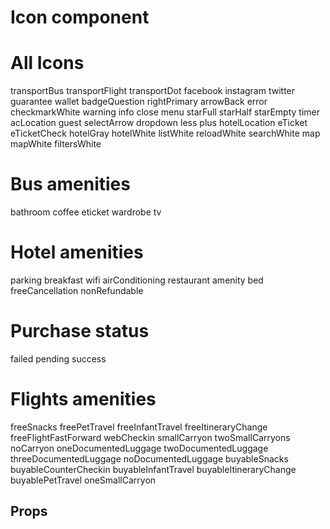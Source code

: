 
<Meta title="Atoms|Icon" component={Icon} />

# Icon component

<Preview>
  <Story name="Icon Story">
    <Icon
      size={select(
        'Size',
        {
          Small: 'S',
          Medium: 'M',
          Large: 'L',
          XLarge: 'XL',
          XXLarge: 'XXL',
        },
        'L'
      )}
      hasMargin={boolean('Has magin?', false)}
      type={text('Type', 'twitter')}
      margin={number('Margin - px', 10)}
    />
  </Story>
</Preview>

# All Icons

<Preview>
  <Story name="All Icons" parameters={{backgrounds: [...backgroundColors, { name: 'gray200', value: '#E6E6E6', default: true }]}}>
    <Spacing vertical size="XL">
      <Spacing flexGrow isResponsive>
        <Spacing vertical alignItems="center">
          <Icon size="L" type="transportBus" />
          <Text size="M">transportBus</Text>
        </Spacing>
        <Spacing vertical alignItems="center">
          <Icon size="L" type="transportFlight" />
          <Text size="M">transportFlight</Text>
        </Spacing>
        <Spacing vertical alignItems="center">
          <Icon size="L" type="transportDot" />
          <Text size="M">transportDot</Text>
        </Spacing>
        <Spacing vertical alignItems="center">
          <Icon size="L" type="facebook" />
          <Text size="M">facebook</Text>
        </Spacing>
        <Spacing vertical alignItems="center">
          <Icon size="L" type="instagram" />
          <Text size="M">instagram</Text>
        </Spacing>
      </Spacing>
      <Spacing flexGrow isResponsive>
        <Spacing vertical alignItems="center">
          <Icon size="L" type="twitter" />
          <Text size="M">twitter</Text>
        </Spacing>
        <Spacing vertical alignItems="center">
          <Icon size="L" type="guarantee" />
          <Text size="M">guarantee</Text>
        </Spacing>
        <Spacing vertical alignItems="center">
          <Icon size="L" type="wallet" />
          <Text size="M">wallet</Text>
        </Spacing>
        <Spacing vertical alignItems="center">
          <Icon size="L" type="badgeQuestion" />
          <Text size="M">badgeQuestion</Text>
        </Spacing>
        <Spacing vertical alignItems="center">
          <Icon size="L" type="rightPrimary" />
          <Text size="M">rightPrimary</Text>
        </Spacing>
      </Spacing>
      <Spacing flexGrow isResponsive>
        <Spacing vertical alignItems="center">
          <Icon size="L" type="arrowBack" />
          <Text size="M">arrowBack</Text>
        </Spacing>
        <Spacing vertical alignItems="center">
          <Icon size="L" type="error" />
          <Text size="M">error</Text>
        </Spacing>
        <Spacing vertical alignItems="center">
          <Icon size="L" type="checkmarkWhite" />
          <Text size="M">checkmarkWhite</Text>
        </Spacing>
        <Spacing vertical alignItems="center">
          <Icon size="L" type="warning" />
          <Text size="M">warning</Text>
        </Spacing>
        <Spacing vertical alignItems="center">
          <Icon size="L" type="info" />
          <Text size="M">info</Text>
        </Spacing>
      </Spacing>
      <Spacing flexGrow isResponsive>
        <Spacing vertical alignItems="center">
          <Icon size="L" type="close" />
          <Text size="M">close</Text>
        </Spacing>
        <Spacing vertical alignItems="center">
          <Icon size="L" type="menu" />
          <Text size="M">menu</Text>
        </Spacing>
        <Spacing vertical alignItems="center">
          <Icon size="L" type="starFull" />
          <Text size="M">starFull</Text>
        </Spacing>
        <Spacing vertical alignItems="center">
          <Icon size="L" type="starHalf" />
          <Text size="M">starHalf</Text>
        </Spacing>
        <Spacing vertical alignItems="center">
          <Icon size="L" type="starEmpty" />
          <Text size="M">starEmpty</Text>
        </Spacing>
      </Spacing>
      <Spacing flexGrow isResponsive>
        <Spacing vertical alignItems="center">
          <Icon size="L" type="timer" />
          <Text size="M">timer</Text>
        </Spacing>
        <Spacing vertical alignItems="center">
          <Icon size="L" type="acLocation" />
          <Text size="M">acLocation</Text>
        </Spacing>
        <Spacing vertical alignItems="center">
          <Icon size="L" type="guest" />
          <Text size="M">guest</Text>
        </Spacing>
        <Spacing vertical alignItems="center">
          <Icon size="L" type="selectArrow" />
          <Text size="M">selectArrow</Text>
        </Spacing>
        <Spacing vertical alignItems="center">
          <Icon size="L" type="dropdown" />
          <Text size="M">dropdown</Text>
        </Spacing>
      </Spacing>
      <Spacing flexGrow isResponsive>
        <Spacing vertical alignItems="center">
          <Icon size="L" type="less" />
          <Text size="M">less</Text>
        </Spacing>
        <Spacing vertical alignItems="center">
          <Icon size="L" type="plus" />
          <Text size="M">plus</Text>
        </Spacing>
        <Spacing vertical alignItems="center">
          <Icon size="L" type="hotelLocation" />
          <Text size="M">hotelLocation</Text>
        </Spacing>
        <Spacing vertical alignItems="center">
          <Icon size="L" type="eTicket" />
          <Text size="M">eTicket</Text>
        </Spacing>
        <Spacing vertical alignItems="center">
          <Icon size="L" type="eTicketCheck" />
          <Text size="M">eTicketCheck</Text>
        </Spacing>
      </Spacing>
      <Spacing flexGrow isResponsive>
        <Spacing vertical alignItems="center">
          <Icon size="L" type="hotelGray" />
          <Text size="M">hotelGray</Text>
        </Spacing>
        <Spacing vertical alignItems="center">
          <Icon size="L" type="hotelWhite" />
          <Text size="M">hotelWhite</Text>
        </Spacing>
        <Spacing vertical alignItems="center">
          <Icon size="L" type="listWhite" />
          <Text size="M">listWhite</Text>
        </Spacing>
        <Spacing vertical alignItems="center">
          <Icon size="L" type="reloadWhite" />
          <Text size="M">reloadWhite</Text>
        </Spacing>
        <Spacing vertical alignItems="center">
          <Icon size="L" type="searchWhite" />
          <Text size="M">searchWhite</Text>
        </Spacing>
      </Spacing>
        <Spacing flexGrow isResponsive>
        <Spacing vertical alignItems="center">
          <Icon size="L" type="map" />
          <Text size="M">map</Text>
        </Spacing>
        <Spacing vertical alignItems="center">
          <Icon size="L" type="mapWhite" />
          <Text size="M">mapWhite</Text>
        </Spacing>
        <Spacing vertical alignItems="center">
          <Icon size="L" type="filtersWhite" />
          <Text size="M">filtersWhite</Text>
        </Spacing>
        <Spacing vertical alignItems="center">
          <Icon size="L" type="error" />
        </Spacing>
        <Spacing vertical alignItems="center">
          <Icon size="L" type="error" />
        </Spacing>
      </Spacing>
    </Spacing>
  </Story>
</Preview>

# Bus amenities

<Preview>
  <Story name="Bus amenities">
    <Spacing vertical size="XL">
      <Spacing flexGrow isResponsive>
        <Spacing vertical alignItems="center">
          <Icon size="L" type="bathroom" />
          <Text size="M">bathroom</Text>
        </Spacing>
        <Spacing vertical alignItems="center">
          <Icon size="L" type="coffee" />
          <Text size="M">coffee</Text>
        </Spacing>
        <Spacing vertical alignItems="center">
          <Icon size="L" type="eticket" />
          <Text size="M">eticket</Text>
        </Spacing>
        <Spacing vertical alignItems="center">
          <Icon size="L" type="wardrobe" />
          <Text size="M">wardrobe</Text>
        </Spacing>
        <Spacing vertical alignItems="center">
          <Icon size="L" type="tv" />
          <Text size="M">tv</Text>
        </Spacing>
      </Spacing>
    </Spacing>
  </Story>
</Preview>

# Hotel amenities

<Preview>
  <Story name="Hotel amenities">
    <Spacing vertical size="XL">
      <Spacing flexGrow isResponsive>
        <Spacing vertical alignItems="center">
          <Icon size="L" type="parking" />
          <Text size="M">parking</Text>
        </Spacing>
        <Spacing vertical alignItems="center">
          <Icon size="L" type="breakfast" />
          <Text size="M">breakfast</Text>
        </Spacing>
        <Spacing vertical alignItems="center">
          <Icon size="L" type="wifi" />
          <Text size="M">wifi</Text>
        </Spacing>
        <Spacing vertical alignItems="center">
          <Icon size="L" type="airConditioning" />
          <Text size="M">airConditioning</Text>
        </Spacing>
        <Spacing vertical alignItems="center">
          <Icon size="L" type="restaurant" />
          <Text size="M">restaurant</Text>
        </Spacing>
      </Spacing>
      <Spacing flexGrow isResponsive>
        <Spacing vertical alignItems="center">
          <Icon size="L" type="amenity" />
          <Text size="M">amenity</Text>
        </Spacing>
        <Spacing vertical alignItems="center">
          <Icon size="L" type="bed" />
          <Text size="M">bed</Text>
        </Spacing>
        <Spacing vertical alignItems="center">
          <Icon size="L" type="freeCancellation" />
          <Text size="M">freeCancellation</Text>
        </Spacing>
        <Spacing vertical alignItems="center">
          <Icon size="L" type="nonRefundable" />
          <Text size="M">nonRefundable</Text>
        </Spacing>
        <Spacing vertical alignItems="center">
          <Icon size="L" type="error" />
        </Spacing>
      </Spacing>
    </Spacing>
  </Story>
</Preview>

# Purchase status

<Preview>
  <Story name="Purchase status">
    <Spacing vertical size="XL">
      <Spacing flexGrow isResponsive>
        <Spacing vertical alignItems="center">
          <Icon size="XXL" type="purchaseFailed" />
          <Text size="M">failed</Text>
        </Spacing>
        <Spacing vertical alignItems="center">
          <Icon size="XXL" type="purchasePending" />
          <Text size="M">pending</Text>
        </Spacing>
        <Spacing vertical alignItems="center">
          <Icon size="XXL" type="purchaseSuccess" />
          <Text size="M">success</Text>
        </Spacing>
        <Spacing vertical alignItems="center">
          <Icon size="L" type="error" />
        </Spacing>
        <Spacing vertical alignItems="center">
          <Icon size="L" type="error" />
        </Spacing>
      </Spacing>
    </Spacing>
  </Story>
</Preview>

# Flights amenities

<Preview>
  <Story name="Flights amenities">
    <Spacing vertical size="XL">
      <Spacing flexGrow isResponsive>
        <Spacing vertical alignItems="center">
          <Icon size="L" type="freeSnacks" />
          <Text size="M">freeSnacks</Text>
        </Spacing>
        <Spacing vertical alignItems="center">
          <Icon size="L" type="freePetTravel" />
          <Text size="M">freePetTravel</Text>
        </Spacing>
        <Spacing vertical alignItems="center">
          <Icon size="L" type="freeInfantTravel" />
          <Text size="M">freeInfantTravel</Text>
        </Spacing>
        <Spacing vertical alignItems="center">
          <Icon size="L" type="freeItineraryChange" />
          <Text size="M">freeItineraryChange</Text>
        </Spacing>
      </Spacing>
      <Spacing flexGrow isResponsive>
        <Spacing vertical alignItems="center">
          <Icon size="L" type="freeFlightFastForward" />
          <Text size="M">freeFlightFastForward</Text>
        </Spacing>
        <Spacing vertical alignItems="center">
          <Icon size="L" type="webCheckin" />
          <Text size="M">webCheckin</Text>
        </Spacing>
        <Spacing vertical alignItems="center">
          <Icon size="L" type="smallCarryon" />
          <Text size="M">smallCarryon</Text>
        </Spacing>
        <Spacing vertical alignItems="center">
          <Icon size="L" type="twoSmallCarryons" />
          <Text size="M">twoSmallCarryons</Text>
        </Spacing>
      </Spacing>
      <Spacing flexGrow isResponsive>
        <Spacing vertical alignItems="center">
          <Icon size="L" type="noCarryon" />
          <Text size="M">noCarryon</Text>
        </Spacing>
        <Spacing vertical alignItems="center">
          <Icon size="L" type="oneDocumentedLuggage" />
          <Text size="M">oneDocumentedLuggage</Text>
        </Spacing>
        <Spacing vertical alignItems="center">
          <Icon size="L" type="twoDocumentedLuggage" />
          <Text size="M">twoDocumentedLuggage</Text>
        </Spacing>
        <Spacing vertical alignItems="center">
          <Icon size="L" type="threeDocumentedLuggage" />
          <Text size="M">threeDocumentedLuggage</Text>
        </Spacing>
      </Spacing>
      <Spacing flexGrow isResponsive>
        <Spacing vertical alignItems="center">
          <Icon size="L" type="noDocumentedLuggage" />
          <Text size="M">noDocumentedLuggage</Text>
        </Spacing>
        <Spacing vertical alignItems="center">
          <Icon size="L" type="buyableSnacks" />
          <Text size="M">buyableSnacks</Text>
        </Spacing>
        <Spacing vertical alignItems="center">
          <Icon size="L" type="buyableCounterCheckin" />
          <Text size="M">buyableCounterCheckin</Text>
        </Spacing>
        <Spacing vertical alignItems="center">
          <Icon size="L" type="buyableInfantTravel" />
          <Text size="M">buyableInfantTravel</Text>
        </Spacing>
      </Spacing>
      <Spacing flexGrow isResponsive>
        <Spacing vertical alignItems="center">
          <Icon size="L" type="buyableItineraryChange" />
          <Text size="M">buyableItineraryChange</Text>
        </Spacing>
        <Spacing vertical alignItems="center">
          <Icon size="L" type="buyablePetTravel" />
          <Text size="M">buyablePetTravel</Text>
        </Spacing>
        <Spacing vertical alignItems="center">
          <Icon size="L" type="oneSmallCarryon" />
          <Text size="M">oneSmallCarryon</Text>
        </Spacing>
        <Spacing vertical alignItems="center">
          <Icon size="L" type="error" />
        </Spacing>
      </Spacing>
    </Spacing>
  </Story>
</Preview>

## Props

<Props of={Icon} />
